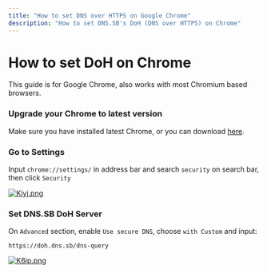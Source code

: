 ```yaml
---
title: "How to set DNS over HTTPS on Google Chrome"
description: "How to set DNS.SB's DoH (DNS over HTTPS) on Chrome"
---
```



# How to set DoH on Chrome

This guide is for Google Chrome, also works with most Chromium based browsers.

<StepContainer>

### Upgrade your Chrome to latest version

Make sure you have installed latest Chrome, or you can download [here](https://www.google.com/chrome/).

### Go to Settings

Input `chrome://settings/` in address bar and search `security` on search bar, then click `Security`

[![Kjyj.png](https://s3.image.hosting/2021/07/02/Kjyj.png)](https://s3.image.hosting/2021/07/02/Kjyj.png)

### Set DNS.SB DoH Server

On `Advanced` section, enable `Use secure DNS`, choose `with Custom` and input:

```
https://doh.dns.sb/dns-query
```

[![K6ip.png](https://s3.image.hosting/2021/07/02/K6ip.png)](https://s3.image.hosting/2021/07/02/K6ip.png)

</StepContainer>